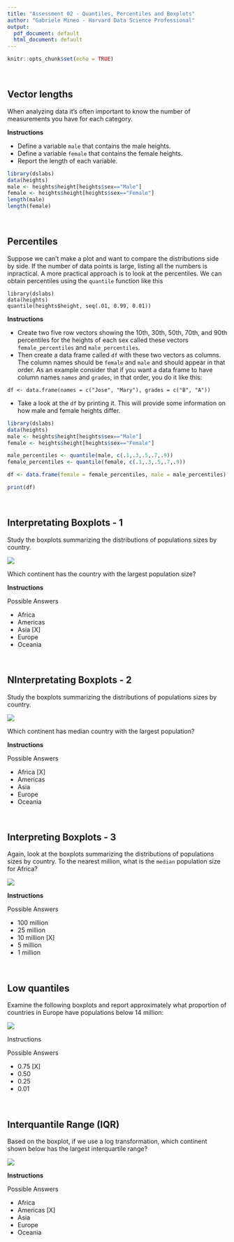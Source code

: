 ```yaml
---
title: "Assessment 02 - Quantiles, Percentiles and Boxplots"
author: "Gabriele Mineo - Harvard Data Science Professional"
output:
  pdf_document: default
  html_document: default
---
```


```r
knitr::opts_chunk$set(echo = TRUE)
```

<br/>

## **Vector lengths**
When analyzing data it's often important to know the number of measurements you have for each category.

**Instructions**

- Define a variable ```male``` that contains the male heights.
- Define a variable ```female``` that contains the female heights.
- Report the length of each variable.

```r
library(dslabs)
data(heights)
male <- heights$height[heights$sex=="Male"]
female <- heights$height[heights$sex=="Female"]
length(male)
length(female)
```

<br/>

## **Percentiles**
Suppose we can't make a plot and want to compare the distributions side by side. If the number of data points is large, listing all the numbers is inpractical. A more practical approach is to look at the percentiles. We can obtain percentiles using the ```quantile``` function like this

```
library(dslabs)
data(heights)
quantile(heights$height, seq(.01, 0.99, 0.01))
```

**Instructions**

- Create two five row vectors showing the 10th, 30th, 50th, 70th, and 90th percentiles for the heights of each sex called these vectors ```female_percentiles``` and ```male_percentiles```.
- Then create a data frame called ```df``` with these two vectors as columns. The column names should be ```female``` and ```male``` and should appear in that order. As an example consider that if you want a data frame to have column names ```names``` and ```grades```, in that order, you do it like this:

```
df <- data.frame(names = c("Jose", "Mary"), grades = c("B", "A"))
```
- Take a look at the ```df``` by printing it. This will provide some information on how male and female heights differ.

```r
library(dslabs)
data(heights)
male <- heights$height[heights$sex=="Male"]
female <- heights$height[heights$sex=="Female"]

male_percentiles <- quantile(male, c(.1,.3,.5,.7,.9))
female_percentiles <- quantile(female, c(.1,.3,.5,.7,.9))

df <- data.frame(female = female_percentiles, male = male_percentiles)

print(df)
```

<br/>

## **Interpretating Boxplots - 1**
Study the boxplots summarizing the distributions of populations sizes by country.

![](/Users/Admin/Downloads/Harvard-Data-Science-Professional/prova/02 - PH125.2x - Visualization/02 - Quantiles, Percentiles and Boxplots/img1.png)

Which continent has the country with the largest population size?

**Instructions**

Possible Answers

- Africa
- Americas
- Asia [X]
- Europe
- Oceania

<br/>

## **NInterpretating Boxplots - 2**
Study the boxplots summarizing the distributions of populations sizes by country.

![](img1.png)

Which continent has median country with the largest population?

**Instructions**

Possible Answers

- Africa [X]
- Americas
- Asia
- Europe
- Oceania

<br/>

## **Interpreting Boxplots - 3**
Again, look at the boxplots summarizing the distributions of populations sizes by country. To the nearest million, what is the ```median``` population size for Africa?

![](img1.png)

**Instructions**

Possible Answers

- 100 million
- 25 million
- 10 million [X]
- 5 million
- 1 million

<br/>

## **Low quantiles**
Examine the following boxplots and report approximately what proportion of countries in Europe have populations below 14 million:

![](img1.png)

Instructions

Possible Answers

- 0.75 [X]
- 0.50
- 0.25
- 0.01

<br/>

## **Interquantile Range (IQR)**
Based on the boxplot, if we use a log transformation, which continent shown below has the largest interquartile range?

![](img1.png)

**Instructions**

Possible Answers

- Africa
- Americas [X]
- Asia
- Europe
- Oceania